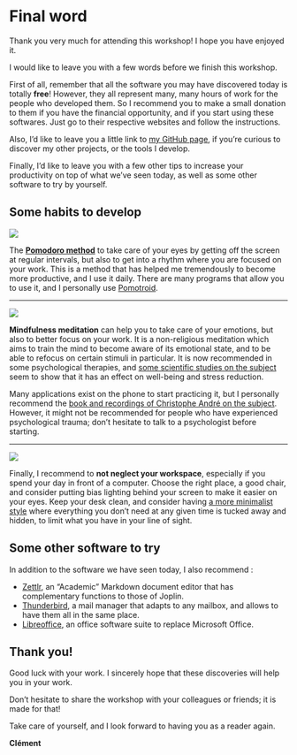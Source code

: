 # Final word

Thank you very much for attending this workshop! I hope you have enjoyed it.

I would like to leave you with a few words before we finish this workshop.

First of all, remember that all the software you may have discovered today is totally **free**! However, they all represent many, many hours of work for the people who developed them. So I recommend you to make a small donation to them if you have the financial opportunity, and if you start using these softwares. Just go to their respective websites and follow the instructions.

Also, I'd like to leave you a little link to [my GitHub page](https://github.com/Klemet), if you're curious to discover my other projects, or the tools I develop.

Finally, I'd like to leave you with a few other tips to increase your productivity on top of what we've seen today, as well as some other software to try by yourself.

## Some habits to develop

![](./imgs/timer.jpg)

The [**Pomodoro method**](https://en.wikipedia.org/wiki/Pomodoro_Technique) to take care of your eyes by getting off the screen at regular intervals, but also to get into a rhythm where you are focused on your work. This is a method that has helped me tremendously to become more productive, and I use it daily. There are many programs that allow you to use it, and I personally use [Pomotroid](https://splode.github.io/pomotroid/).

* * *

![](./imgs/meditation.jpg)

**Mindfulness meditation** can help you to take care of your emotions, but also to better focus on your work. It is a non-religious meditation which aims to train the mind to become aware of its emotional state, and to be able to refocus on certain stimuli in particular. It is now recommended in some psychological therapies, and [some scientific studies on the subject](https://www.sciencedirect.com/science/article/abs/pii/S0022399903005737) seem to show that it has an effect on well-being and stress reduction.

Many applications exist on the phone to start practicing it, but I personally recommend the [book and recordings of Christophe André on the subject](https://www.christopheandre.com/projects/mediter-jour-apres-jour/). However, it might not be recommended for people who have experienced psychological trauma; don't hesitate to talk to a psychologist before starting.

* * *

![](./imgs/minimalist_desk.jpg)

Finally, I recommend to **not neglect your workspace**, especially if you spend your day in front of a computer. Choose the right place, a good chair, and consider putting bias lighting behind your screen to make it easier on your eyes. Keep your desk clean, and consider having [a more minimalist style](https://preview.redd.it/rofotad6dty51.jpg?width=960&crop=smart&auto=webp&s=ce63e121f680007bb702b012fcfea11cc287cefb) where everything you don't need at any given time is tucked away and hidden, to limit what you have in your line of sight.

## Some other software to try

In addition to the software we have seen today, I also recommend :

- [Zettlr](https://www.zettlr.com/), an "Academic" Markdown document editor that has complementary functions to those of Joplin.
- [Thunderbird](https://www.thunderbird.net), a mail manager that adapts to any mailbox, and allows to have them all in the same place.
- [Libreoffice](https://www.libreoffice.org/), an office software suite to replace Microsoft Office.

## Thank you!

Good luck with your work. I sincerely hope that these discoveries will help you in your work.

Don't hesitate to share the workshop with your colleagues or friends; it is made for that!

Take care of yourself, and I look forward to having you as a reader again.

**Clément**
